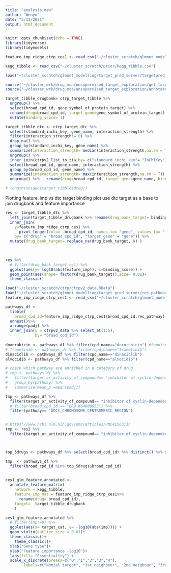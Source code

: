 ```yaml
---
title: "analysis_new"
author: "Wenyu"
date: "5/11/2021"
output: html_document
---
```


```r
knitr::opts_chunk$set(echo = TRUE)
library(tidyverse)
library(tidymodels)

```


```r
feature_imp_ridge_ctrp_ces1 <- read_csv("~/cluster_scratch/glmnet_modelling/result_largevm/feature_imp_ridge_ctrp_ces1.csv")

kegg_tibble <- read_csv("~/cluster_scratch/prior/kegg_tibble.csv")

load("~/cluster_scratch/glmnet_modelling/target_pred_server/targetpred_serverinput.RData")

source('~/cluster_wrk/drug_moa/unsupervised_target_exploration/get_target_matrix_from_long_target_tibble.R')
source('~/cluster_wrk/drug_moa/unsupervised_target_exploration/annotate_feature_matrix.R')

target_tibble_drugbank= ctrp_target_tibble %>%
  ungroup() %>%
  select(broad_cpd_id, gene_symbol_of_protein_target) %>%
  rename(drug=broad_cpd_id, target_gene=gene_symbol_of_protein_target) %>% 
  mutate(binding_score= 1)

target_tibble_dtc <- ctrp_target_dtc %>% 
  select(standard_inchi_key, gene_name, interaction_strength) %>%
  filter(interaction_strength!= 0) %>% 
  drop_na() %>% 
  group_by(standard_inchi_key, gene_name) %>% 
  summarize(interaction_strength= median(interaction_strength,na.rm = T)) %>% 
  ungroup() %>% 
  inner_join(ctrpv2_list_to_zia,by= c("standard_inchi_key"= "InChIKey")) %>% 
  select(broad_cpd_id, gene_name, interaction_strength) %>% 
  group_by(broad_cpd_id, gene_name) %>% 
  summarize(interaction_strength= max(interaction_strength,na.rm = T)) %>% 
  ungroup() %>%   rename(drug=broad_cpd_id, target_gene=gene_name, binding_score= interaction_strength) 

# length(unique(target_tibble$drug))
```








Plotting feature_imp vs dtc target binding plot
use dtc target as a base to join drugbank and feature importance
```r
res <- target_tibble_dtc %>% 
  left_join(target_tibble_drugbank %>% rename(drug_bank_target= binding_score)) %>% 
  inner_join(
    y=feature_imp_ridge_ctrp_ces1 %>% 
      pivot_longer(cols= -broad_cpd_id, names_to= "gene", values_to= "feature_imp"),
    by= c("drug" = "broad_cpd_id", "target_gene" = "gene")) %>% 
  mutate(drug_bank_target= replace_na(drug_bank_target, 0) )
    
    
```


```r
res %>% 
  # filter(drug_bank_target ==1) %>% 
  ggplot(aes(y= log10(abs(feature_imp)), x=binding_score)) + 
  geom_point(aes(shape= factor(drug_bank_target)),size= 0.01)+
  theme_classic()
```





```r
load("~/cluster_scratch/ctrp/ctrpv2_data.RData")
load("~/cluster_scratch/glmnet_modelling/target_pred_server/res_pathway_go.RData")
feature_imp_ridge_ctrp_ces1 <- read_csv("~/cluster_scratch/glmnet_modelling/result_largevm/feature_imp_ridge_ctrp_ces1.csv")

pathways_df <- 
  tibble(
    broad_cpd_id=feature_imp_ridge_ctrp_ces1$broad_cpd_id,res_pathway) %>% 
  unnest()%>% 
  arrange(padj) %>% 
  inner_join(y = ctrpv2_data %>% select_at(1:5),
             by= "broad_cpd_id")
  
doxorubicin <- pathways_df %>% filter(cpd_name=="doxorubicin") #topoisomerase II
# Trametinib <- pathways_df %>% filter(cpd_name=="trametinib")
dinaciclib <- pathways_df %>% filter(cpd_name=="dinaciclib")
alvocidib <- pathways_df %>% filter(cpd_name=="alvocidib")

# check which pathway are enriched in a category of drug
# tmp <- pathways_df %>% 
#   filter(target_or_activity_of_compound== "inhibitor of cyclin-dependent kinases") %>%
#   group_by(pathway) %>% 
#   summarise(mean_p =mean(padj))

tmp <- pathways_df %>% 
  filter(target_or_activity_of_compound== "inhibitor of cyclin-dependent kinases") %>%
  # filter(broad_cpd_id == "BRD-K64800655") %>% 
  filter(pathway== "GOCC_CHROMOSOME_CENTROMERIC_REGION")


# https://www.ncbi.nlm.nih.gov/pmc/articles/PMC4156313/
tmp <- res2 %>% 
  filter(target_or_activity_of_compound== "inhibitor of cyclin-dependent kinases") 



top_5drugs <- pathways_df %>% select(broad_cpd_id) %>% distinct() %>% slice(1:5)

tmp  <- pathways_df %>% 
  filter(broad_cpd_id %in% top_5drugs$broad_cpd_id) 
  
```

```r
ces1_glm_feature_annotated <-
  annotate_feature_matrix(
    network = kegg_tibble,
    feature_imp_mat = feature_imp_ridge_ctrp_ces1%>%
      rename(drug= broad_cpd_id),
    target=  target_tibble_drugbank
    )
```

```r
ces1_glm_feature_annotated %>% 
  # filter(imp!=0) %>% 
  ggplot(aes(x= target_cat, y= -log10(abs(imp)))) +
  geom_violin(outlier.size = 0.01)+
  theme_classic()+
    theme_classic()+
  xlab("Gene type")+
  ylab("Feature importance -log10")+
  labs(fill= "Essentiality") +
  scale_x_discrete(breaks=c("0","1","2","3","4"),
        labels=c("Nomial target", "1st neighbour", "2nd neigbour", "3rd neighbour", "Others"))

```

